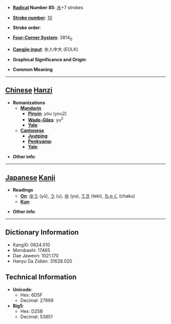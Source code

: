 * '''[[Wiktionary:Chinese radical index| Radical]] Number 85''': [[Wiktionary:Chinese radical index 水|水]]+7 strokes

* '''[[Wiktionary:Chinese total strokes index|Stroke number]]''': [[Wiktionary:Chinese total strokes index 10|10]]

* '''Stroke order''': 

* '''[[Wiktionary:Chinese four corner index|Four-Corner System]]''': 3814<sub>0</sub>

* '''[[Wiktionary:Chinese Cangjie index|Cangjie input]]''': 水人中大 (EOLK)

* '''Graphical Significance and Origin''': 

* '''Common Meaning'''

----

== [[Chinese]] [[Hanzi]] ==

* '''Romanizations'''
** '''[[Mandarin]]'''
*** '''[[Pinyin]]''': yóu (you2)
*** '''[[Wade-Giles]]''': yu<sup>2</sup>
*** '''[[Yale]]''': 
** '''[[Cantonese]]'''
*** '''[[Jyutping]]''':
*** '''[[Penkyamp]]''': 
*** '''[[Yale]]''': 

* '''Other info''': 

----

== [[Japanese]] [[Kanji]] ==

* '''Readings'''
** '''[[On]]''': [[ゆう]] (yū), [[う]] (u), [[ゆ]] (yu), [[てき]] (teki), [[ちゃく]] (chaku)
** '''[[Kun]]''': 

* '''Other info''':  

----

== Dictionary Information ==

* KangXi: 0624.010
* Morobashi: 17465
* Dae Jaweon: 1021.170
* Hanyu Da Zidian: 31628.020

== Technical Information ==

* '''Unicode''':
** Hex: 6D5F
** Decimal: 27999
* '''Big5''':
** Hex: D25B
** Decimal: 53851